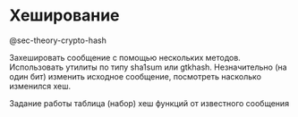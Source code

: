 # Хеширование

@sec-theory-crypto-hash

Захешировать сообщение с помощью нескольких методов. Использовать утилиты по типу sha1sum или gtkhash. Незначительно (на один бит) изменить исходное сообщение, посмотреть насколько изменился хеш.

Задание работы таблица (набор) хеш функций от известного сообщения
